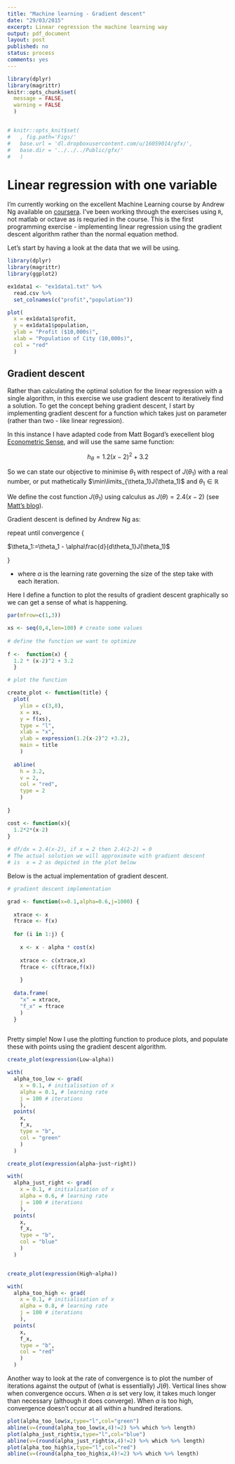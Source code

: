 ```yaml
---
title: "Machine learning - Gradient descent"
date: "29/03/2015"
excerpt: Linear regression the machine learning way
output: pdf_document
layout: post
published: no
status: process
comments: yes
---
```


```r
library(dplyr)
library(magrittr)
knitr::opts_chunk$set(
  message = FALSE, 
  warning = FALSE
  )


# knitr::opts_knit$set(
#   , fig.path='Figs/'
#   base.url = 'dl.dropboxusercontent.com/u/16059014/gfx/', 
#   base.dir = '../../../Public/gfx/'
#   )

```

# Linear regression with one variable

I'm currently working on the excellent Machine Learning course by Andrew Ng available on [coursera](http://www.coursera.org). I've been working through the exercises using `R`, not matlab or octave as is requried in the course. This is the first programming exercise - implementing linear regression using the gradient descent algorithm rather than the normal equation method.

Let's start by having a look at the data that we will be using.

```r

library(dplyr)
library(magrittr)
library(ggplot2)

ex1data1 <- "ex1data1.txt" %>%
  read.csv %>% 
  set_colnames(c("profit","population")) 

plot(
  x = ex1data1$profit,
  y = ex1data1$population,
  ylab = "Profit ($10,000s)",
  xlab = "Population of City (10,000s)",
  col = "red"
  )


```

## Gradient descent

Rather than calculating the optimal solution for the linear regression with a single algorithm, in this exercise we use gradient descent to iteratively find a solution. To get the concept behing gradient descent, I start by implementing gradient descent for a function which takes just on parameter (rather than two - like linear regression).

In this instance I have adapted code from Matt Bogard's execellent blog [Econometric Sense](http://econometricsense.blogspot.co.uk/2011/11/gradient-descent-in-r.html), and will use the same same function:

$$h_{\theta}=1.2(x-2)^2 + 3.2$$

So we can state our objective to minimise $\theta_1$ with respect of $J(\theta_1)$ with a real number, or put mathetically $\min\limits_{\theta_1}J(\theta_1)$ and $\theta_1\in\mathbb{R}$

We define the cost function $J(\theta_1)$ using calculus as $J(\theta)=2.4(x-2)$ (see [Matt's blog](http://econometricsense.blogspot.co.uk/2011/11/gradient-descent-in-r.html)).

Gradient descent is defined by Andrew Ng as:


repeat until convergence {

$\theta_1:=\theta_1 - \alpha\frac{d}{d\theta_1}J(\theta_1)$

}

* where $\alpha$ is the learning rate governing the size of the step take with each iteration.

Here I define a function to plot the results of gradient descent graphically so we can get a sense of what is happening.


```r



par(mfrow=c(1,3))

xs <- seq(0,4,len=100) # create some values
 
# define the function we want to optimize
 
f <-  function(x) {
  1.2 * (x-2)^2 + 3.2
  }

# plot the function 

create_plot <- function(title) {
  plot(
    ylim = c(3,8),
    x = xs,
    y = f(xs), 
    type = "l", 
    xlab = "x",
    ylab = expression(1.2(x-2)^2 +3.2),
    main = title
    )
  
  abline(
    h = 3.2,
    v = 2, 
    col = "red", 
    type = 2
    )
  
}

cost <- function(x){
  1.2*2*(x-2)
}
 
# df/dx = 2.4(x-2), if x = 2 then 2.4(2-2) = 0
# The actual solution we will approximate with gradient descent
# is  x = 2 as depicted in the plot below
```

Below is the actual implementation of gradient descent.

```r
 
# gradient descent implementation

grad <- function(x=0.1,alpha=0.6,j=1000) {
  
  xtrace <- x
  ftrace <- f(x)
  
  for (i in 1:j) {
    
    x <- x - alpha * cost(x)
    
    xtrace <- c(xtrace,x)
    ftrace <- c(ftrace,f(x))
    
    }
  
  data.frame(
    "x" = xtrace,
    "f_x" = ftrace
    )
  }
  
```

Pretty simple! Now I use the plotting function to produce plots, and populate these with points using the gradient descent algorithm.


```r

create_plot(expression(Low~alpha))

with(
  alpha_too_low <- grad(
    x = 0.1, # initialisation of x
    alpha = 0.1, # learning rate
    j = 100 # iterations
    ),
  points(
    x, 
    f_x, 
    type = "b", 
    col = "green"
    )
  )

create_plot(expression(alpha~just~right))

with(
  alpha_just_right <- grad(
    x = 0.1, # initialisation of x
    alpha = 0.6, # learning rate
    j = 100 # iterations
    ),
  points(
    x, 
    f_x, 
    type = "b", 
    col = "blue"
    )
  )


create_plot(expression(High~alpha))

with(
  alpha_too_high <- grad(
    x = 0.1, # initialisation of x
    alpha = 0.8, # learning rate
    j = 100 # iterations
    ),
  points(
    x, 
    f_x, 
    type = "b", 
    col = "red"
    )
  )

```

Another way to look at the rate of convergence is to plot the number of iterations against the output of (what is essentially) $J(\theta)$. Vertical lines show when convergence occurs. When $\alpha$ is set very low, it takes much longer than necessary (although it does converge). When $\alpha$ is too high, convergence doesn't occur at all within a hundred iterations.

```r
plot(alpha_too_low$x,type="l",col="green")
abline(v=(round(alpha_too_low$x,4)!=2) %>% which %>% length)
plot(alpha_just_right$x,type="l",col="blue")
abline(v=(round(alpha_just_right$x,4)!=2) %>% which %>% length)
plot(alpha_too_high$x,type="l",col="red")
abline(v=(round(alpha_too_high$x,4)!=2) %>% which %>% length)

```
